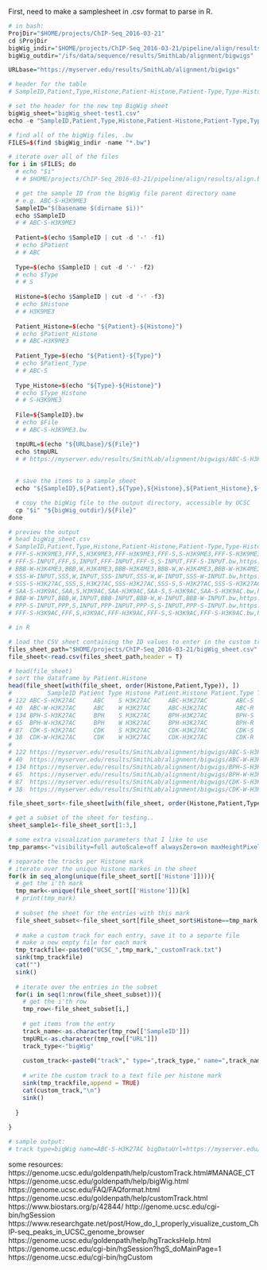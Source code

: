 First, need to make a samplesheet in .csv format to parse in R. 

```r
# in bash:
ProjDir="$HOME/projects/ChIP-Seq_2016-03-21"
cd $ProjDir
bigWig_indir="$HOME/projects/ChIP-Seq_2016-03-21/pipeline/align/results"
bigWig_outdir="/ifs/data/sequence/results/SmithLab/alignment/bigwigs"

URLbase="https://myserver.edu/results/SmithLab/alignment/bigwigs"

# header for the table
# SampleID,Patient,Type,Histone,Patient-Histone,Patient-Type,Type-Histone,File,URL

# set the header for the new tmp BigWig sheet
bigWig_sheet="bigWig_sheet-test1.csv"
echo -e "SampleID,Patient,Type,Histone,Patient-Histone,Patient-Type,Type-Histone,File,URL" > $bigWig_sheet

# find all of the bigWig files, .bw
FILES=$(find $bigWig_indir -name "*.bw")

# iterate over all of the files
for i in $FILES; do 
  # echo "$i"
  # # $HOME/projects/ChIP-Seq_2016-03-21/pipeline/align/results/align.by_sample.bowtie2/ABC-S-H3K9ME3/track.bw

  # get the sample ID from the bigWig file parent directory name
  # e.g. ABC-S-H3K9ME3
  SampleID="$(basename $(dirname $i))"
  echo $SampleID
  # # ABC-S-H3K9ME3
  
  Patient=$(echo $SampleID | cut -d '-' -f1)
  # echo $Patient
  # # ABC
  
  Type=$(echo $SampleID | cut -d '-' -f2)
  # echo $Type
  # # S
  
  Histone=$(echo $SampleID | cut -d '-' -f3)
  # echo $Histone
  # # H3K9ME3
  
  Patient_Histone=$(echo "${Patient}-${Histone}")
  # echo $Patient_Histone
  # # ABC-H3K9ME3
  
  Patient_Type=$(echo "${Patient}-${Type}")
  # echo $Patient_Type
  # # ABC-S
  
  Type_Histone=$(echo "${Type}-${Histone}")
  # echo $Type_Histone
  # # S-H3K9ME3
  
  File=${SampleID}.bw
  # echo $File
  # # ABC-S-H3K9ME3.bw

  tmpURL=$(echo "${URLbase}/${File}")
  echo $tmpURL
  # # https://myserver.edu/results/SmithLab/alignment/bigwigs/ABC-S-H3K9ME3.bw
  
  
  # save the items to a sample sheet
  echo "${SampleID},${Patient},${Type},${Histone},${Patient_Histone},${Patient_Type},${Type_Histone},${File},${tmpURL}" >> $bigWig_sheet

  # copy the bigWig file to the output directory, accessible by UCSC
  cp "$i" "${bigWig_outdir}/${File}"
done

# preview the output
# head bigWig_sheet.csv
# SampleID,Patient,Type,Histone,Patient-Histone,Patient-Type,Type-Histone,File,URL
# FFF-S-H3K9ME3,FFF,S,H3K9ME3,FFF-H3K9ME3,FFF-S,S-H3K9ME3,FFF-S-H3K9ME3.bw,https://myserver.edu/results/SmithLab/alignment/bigwigs/FFF-S-H3K9ME3.bw
# FFF-S-INPUT,FFF,S,INPUT,FFF-INPUT,FFF-S,S-INPUT,FFF-S-INPUT.bw,https://myserver.edu/results/SmithLab/alignment/bigwigs/FFF-S-INPUT.bw
# BBB-W-H3K4ME3,BBB,W,H3K4ME3,BBB-H3K4ME3,BBB-W,W-H3K4ME3,BBB-W-H3K4ME3.bw,https://myserver.edu/results/SmithLab/alignment/bigwigs/BBB-W-H3K4ME3.bw
# SSS-W-INPUT,SSS,W,INPUT,SSS-INPUT,SSS-W,W-INPUT,SSS-W-INPUT.bw,https://myserver.edu/results/SmithLab/alignment/bigwigs/SSS-W-INPUT.bw
# SSS-S-H3K27AC,SSS,S,H3K27AC,SSS-H3K27AC,SSS-S,S-H3K27AC,SSS-S-H3K27AC.bw,https://myserver.edu/results/SmithLab/alignment/bigwigs/SSS-S-H3K27AC.bw
# SAA-S-H3K9AC,SAA,S,H3K9AC,SAA-H3K9AC,SAA-S,S-H3K9AC,SAA-S-H3K9AC.bw,https://myserver.edu/results/SmithLab/alignment/bigwigs/SAA-S-H3K9AC.bw
# BBB-W-INPUT,BBB,W,INPUT,BBB-INPUT,BBB-W,W-INPUT,BBB-W-INPUT.bw,https://myserver.edu/results/SmithLab/alignment/bigwigs/BBB-W-INPUT.bw
# PPP-S-INPUT,PPP,S,INPUT,PPP-INPUT,PPP-S,S-INPUT,PPP-S-INPUT.bw,https://myserver.edu/results/SmithLab/alignment/bigwigs/PPP-S-INPUT.bw
# FFF-S-H3K9AC,FFF,S,H3K9AC,FFF-H3K9AC,FFF-S,S-H3K9AC,FFF-S-H3K9AC.bw,https://myserver.edu/results/SmithLab/alignment/bigwigs/FFF-S-H3K9AC.bw

```

```r
# in R

# load the CSV sheet containing the ID values to enter in the custom track
files_sheet_path="$HOME/projects/ChIP-Seq_2016-03-21/bigWig_sheet.csv"
file_sheet<-read.csv(files_sheet_path,header = T)

# head(file_sheet)
# sort the dataframe by Patient.Histone
head(file_sheet[with(file_sheet, order(Histone,Patient,Type)), ])
#          SampleID Patient Type Histone Patient.Histone Patient.Type Type.Histone             File
# 122 ABC-S-H3K27AC     ABC    S H3K27AC     ABC-H3K27AC        ABC-S    S-H3K27AC ABC-S-H3K27AC.bw
# 40  ABC-W-H3K27AC     ABC    W H3K27AC     ABC-H3K27AC        ABC-R    R-H3K27AC ABC-W-H3K27AC.bw
# 134 BPH-S-H3K27AC     BPH    S H3K27AC     BPH-H3K27AC        BPH-S    S-H3K27AC BPH-S-H3K27AC.bw
# 65  BPH-W-H3K27AC     BPH    W H3K27AC     BPH-H3K27AC        BPH-R    R-H3K27AC BPH-W-H3K27AC.bw
# 87  CDK-S-H3K27AC     CDK    S H3K27AC     CDK-H3K27AC        CDK-S    S-H3K27AC CDK-S-H3K27AC.bw
# 38  CDK-W-H3K27AC     CDK    W H3K27AC     CDK-H3K27AC        CDK-R    R-H3K27AC CDK-W-H3K27AC.bw
#                                                                                                               URL
# 122 https://myserver.edu/results/SmithLab/alignment/bigwigs/ABC-S-H3K27AC.bw
# 40  https://myserver.edu/results/SmithLab/alignment/bigwigs/ABC-W-H3K27AC.bw
# 134 https://myserver.edu/results/SmithLab/alignment/bigwigs/BPH-S-H3K27AC.bw
# 65  https://myserver.edu/results/SmithLab/alignment/bigwigs/BPH-W-H3K27AC.bw
# 87  https://myserver.edu/results/SmithLab/alignment/bigwigs/CDK-S-H3K27AC.bw
# 38  https://myserver.edu/results/SmithLab/alignment/bigwigs/CDK-W-H3K27AC.bw

file_sheet_sort<-file_sheet[with(file_sheet, order(Histone,Patient,Type)), ]

# get a subset of the sheet for testing..
sheet_sample1<-file_sheet_sort[1:3,]

# some extra visualization parameters that I like to use
tmp_params<-"visibility=full autoScale=off alwaysZero=on maxHeightPixels=100 graphType=bar viewLimits=0:0.3"

# separate the tracks per Histone mark
# iterate over the unique histone markes in the sheet
for(k in seq_along(unique(file_sheet_sort[['Histone']]))){
  # get the i'th mark
  tmp_mark<-unique(file_sheet_sort[['Histone']])[k]
  # print(tmp_mark)
  
  # subset the sheet for the entries with this mark
  file_sheet_subset<-file_sheet_sort[file_sheet_sort$Histone==tmp_mark,]
  
  # make a custom track for each entry, save it to a separte file
  # make a new empty file for each mark
  tmp_trackfile<-paste0("UCSC_",tmp_mark,"_customTrack.txt")
  sink(tmp_trackfile)
  cat("")
  sink()
  
  # iterate over the entries in the subset
  for(i in seq(1:nrow(file_sheet_subset))){
    # get the i'th row
    tmp_row<-file_sheet_subset[i,]
    
    # get items from the entry
    track_name<-as.character(tmp_row[['SampleID']])
    tmpURL<-as.character(tmp_row[["URL"]])
    track_type<-"bigWig"
    
    custom_track<-paste0("track"," type=",track_type," name=",track_name," bigDataUrl=",tmpURL," ",tmp_params) 
    
    # write the custom track to a text file per histone mark
    sink(tmp_trackfile,append = TRUE)
    cat(custom_track,"\n")
    sink()
    
  }
  
}

# sample output: 
# track type=bigWig name=ABC-S-H3K27AC bigDataUrl=https://myserver.edu/results/SmithLab/alignment/bigwigs/ABC-S-H3K27AC.bw visibility=full autoScale=off alwaysZero=on maxHeightPixels=100 graphType=bar viewLimits=0:0.3 

```


some resources:
https://genome.ucsc.edu/goldenpath/help/customTrack.html#MANAGE_CT
https://genome.ucsc.edu/goldenpath/help/bigWig.html
https://genome.ucsc.edu/FAQ/FAQformat.html
https://genome.ucsc.edu/goldenpath/help/customTrack.html
https://www.biostars.org/p/42844/
http://genome.ucsc.edu/cgi-bin/hgSession
https://www.researchgate.net/post/How_do_I_properly_visualize_custom_ChIP-seq_peaks_in_UCSC_genome_browser
https://genome.ucsc.edu/goldenpath/help/hgTracksHelp.html
https://genome.ucsc.edu/cgi-bin/hgSession?hgS_doMainPage=1
https://genome.ucsc.edu/cgi-bin/hgCustom
